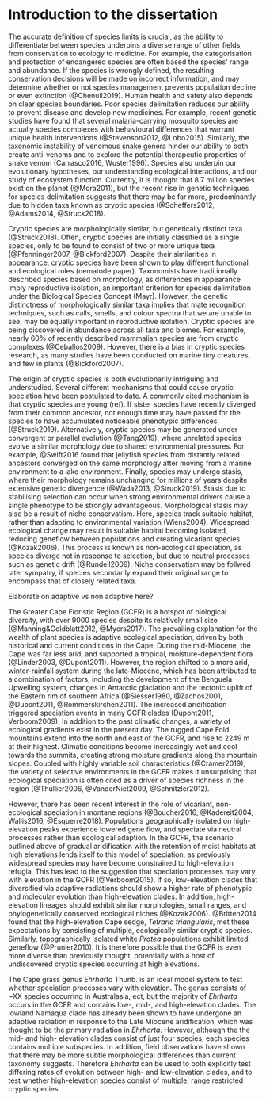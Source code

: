 # Introduction to the dissertation

The accurate definition of species limits is crucial, as the ability to differentiate between species underpins a diverse range of other fields, from conservation to ecology to medicine. For example, the categorisation and protection of endangered species are often based the species' range and abundance. If the species is wrongly defined, the resulting conservation decisions will be made on incorrect information, and may determine whether or not species management prevents population decline or even extinction (@Chenuil2019). Human health and safety also depends on clear species boundaries. Poor species delimitation reduces our ability to prevent disease and develop new medicines. For example, recent genetic studies have found that several malaria-carrying mosquito species are actually species complexes with behavioural differences that warrant unique health interventions (@Stevenson2012, @Lobo2015). Similarly, the taxonomic instability of venomous snake genera hinder our ability to both create anti-venoms and to explore the potential therapeutic properties of snake venom (Carrasco2016, Wuster1996). Species also underpin our evolutionary hypotheses, our understanding ecological interactions, and our study of ecosystem function. Currently, it is thought that 8.7 million species exist on the planet (@Mora2011), but the recent rise in genetic techniques for species delimitation suggests that there may be far more, predominantly due to hidden taxa known as cryptic species (@Scheffers2012, @Adams2014, @Struck2018). 

Cryptic species are morphologically similar, but genetically distinct taxa (@Struck2018). Often, cryptic species are initially classified as a single species, only to be found to consist of two or more unique taxa (@Pfenninger2007, @Bickford2007). Despite their similarities in appearance, cryptic species have been shown to play different functional and ecological roles (nematode paper). Taxonomists have traditionally described species based on morphology, as differences in appearance imply reproductive isolation, an important criterion for species delimitation under the Biological Species Concept (Mayr). However, the genetic distinctness of morphologically similar taxa implies that mate recognition techniques, such as calls, smells, and colour spectra that we are unable to see, may be equally important in reproductive isolation. Cryptic species are being discovered in abundance across all taxa and biomes. For example, nearly 60% of recently described mammalian species are from cryptic complexes (@Ceballos2009). However, there is a bias in cryptic species research, as many studies have been conducted on marine tiny creatures, and few in plants (@Bickford2007). 

The origin of cryptic species is both evolutionarily intriguing and understudied. Several different mechanisms that could cause cryptic speciation have been postulated to date. A commonly cited mechanism is that cryptic species are young (ref). If sister species have recently diverged from their common ancestor, not enough time may have passed for the species to have accumulated noticeable phenotypic differences (@Struck2019). Alternatively, cryptic species may be generated under convergent or parallel evolution (@Tang2019), where unrelated species evolve a similar morphology due to shared environmental pressures. For example, @Swift2016 found that jellyfish species from distantly related ancestors converged on the same morphology after moving from a marine environment to a lake environment. Finally, species may undergo stasis, where their morphology remains unchanging for millions of years despite extensive genetic divergence (@Wada2013, @Struck2019). Stasis due to stabilising selection can occur when strong environmental drivers cause a single phenotype to be strongly advantageous. Morphological stasis may also be a result of niche conservatism. Here, species track suitable habitat, rather than adapting to environmental variation (Wiens2004). Widespread ecological change may result in suitable habitat becoming isolated, reducing geneflow between populations and creating vicariant species (@Kozak2006). This process is known as non-ecological speciation, as species diverge not in response to selection, but due to neutral processes such as genetic drift (@Rundell2009). Niche conservatism may be follwed later sympatry, if species secondarily expand their original range to encompass that of closely related taxa. 

Elaborate on adaptive vs non adaptive here?

The Greater Cape Floristic Region (GCFR) is a hotspot of biological diversity, with over 9000 species despite its relatively small size (@Manning&Goldblatt2012, @Myers2017). The prevailing explanation for the wealth of plant species is adaptive ecological speciation, driven by both historical and current conditions in the Cape. During the mid-Miocene, the Cape was far less arid, and supported a tropical, moisture-dependent flora (@Linder2003, @Dupont2011). However, the region shifted to a more arid, winter-rainfall system during the late-Miocene, which has been attributed to a combination of factors, including the development of the Benguela Upwelling system, changes in Antarctic glaciation and the tectonic uplift of the Eastern rim of southern Africa (@Siesser1980, @Zachos2001, @Dupont2011, @Rommerskirchen2011). The increased aridification triggered speciation events in many GCFR clades (Dupont2011, Verboom2009). In addition to the past climatic changes, a variety of ecological gradients exist in the present day. The rugged Cape Fold mountains extend into the north and east of the GCFR, and rise to 2249 m at their highest. Climatic conditions become increasingly wet and cool towards the summits, creating strong moisture gradients along the mountain slopes. Coupled with highly variable soil characteristics (@Cramer2019), the variety of selective environments in the GCFR makes it unsurprising that ecological speciation is often cited as a driver of species richness in the region (@Thullier2006, @VanderNiet2009, @Schnitzler2012). 

However, there has been recent interest in the role of vicariant, non-ecological speciation in montane regions (@Boucher2016, @Kadereit2004, Wallis2016, @Esquerre2018). Populations geographically isolated on high-elevation peaks experience lowered gene flow, and speciate via neutral processes rather than ecological adaption. In the GCFR, the scenario outlined above of gradual aridification with the retention of moist habitats at high elevations lends itself to this model of speciation, as previously widespread species may have become constrained to high-elevation refugia. This has lead to the suggestion that speciation processes may vary with elevation in the GCFR (@Verboom2015). If so, low-elevation clades that diversified via adaptive radiations should show a higher rate of phenotypic and molecular evolution than high-elevation clades. In addition, high-elevation lineages should exhibit similar morphologies, small ranges, and phylogenetically conserved ecological niches (@Kozak2006). @Britten2014 found that the high-elevation Cape sedge, _Tetraria triangularis_, met these expectations by consisting of multiple, ecologically similar cryptic species. Similarly, topographically isolated white _Protea_ populations exhibit limited geneflow (@Prunier2010). It is therefore possible that the GCFR is even more diverse than previously thought, potentially with a host of undiscovered cryptic species occurring at high elevations.

The Cape grass genus _Ehrharta_ Thunb. is an ideal model system to test whether speciation processes vary with elevation. The genus consists of ~XX species occurring in Australasia, ect, but the majority of _Ehrharta_ occurs in the GCFR and contains low-, mid-, and high-elevation clades. The lowland Namaqua clade has already been shown to have undergone an adaptive radiation in response to the Late Miocene aridification, which was thought to be the primary radiation in _Ehrharta_. However, although the the mid- and high- elevation clades consist of just four species, each species contains multiple subspecies. In addition, field observations have shown that there may be more subtle morphological differences than current taxonomy suggests. Therefore _Ehrharta_ can be used to both explicitly test differing rates of evolution between high- and low-elevation clades, and to test whether high-elevation species consist of multiple, range restricted cryptic species



